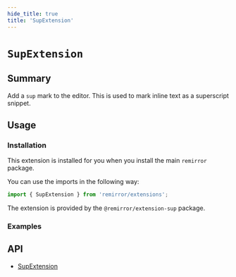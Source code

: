 ```yaml
---
hide_title: true
title: 'SupExtension'
---
```



# `SupExtension`

## Summary

Add a `sup` mark to the editor. This is used to mark inline text as a superscript snippet.

## Usage

### Installation

This extension is installed for you when you install the main `remirror` package.

You can use the imports in the following way:

```ts
import { SupExtension } from 'remirror/extensions';
```

The extension is provided by the `@remirror/extension-sup` package.

### Examples

<Basic />

## API

- [SupExtension](../api/extension-sup)
